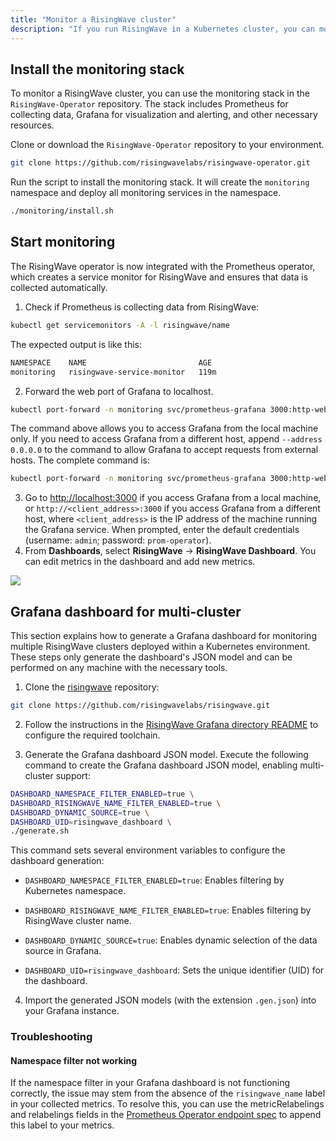 ```yaml
---
title: "Monitor a RisingWave cluster"
description: "If you run RisingWave in a Kubernetes cluster, you can monitor its performance, including the usage of resources like CPU, memory, and network, and the status of different nodes."
---
```


## Install the monitoring stack

To monitor a RisingWave cluster, you can use the monitoring stack in the `RisingWave-Operator` repository. The stack includes Prometheus for collecting data, Grafana for visualization and alerting, and other necessary resources.

Clone or download the `RisingWave-Operator` repository to your environment.

```bash
git clone https://github.com/risingwavelabs/risingwave-operator.git
```

Run the script to install the monitoring stack. It will create the `monitoring` namespace and deploy all monitoring services in the namespace.

```bash
./monitoring/install.sh
```

## Start monitoring

The RisingWave operator is now integrated with the Prometheus operator, which creates a service monitor for RisingWave and ensures that data is collected automatically.

1. Check if Prometheus is collecting data from RisingWave:
```bash
kubectl get servicemonitors -A -l risingwave/name
```
The expected output is like this:
```bash
NAMESPACE    NAME                         AGE
monitoring   risingwave-service-monitor   119m
```
2. Forward the web port of Grafana to localhost.
```bash
kubectl port-forward -n monitoring svc/prometheus-grafana 3000:http-web
```
The command above allows you to access Grafana from the local machine only. If you need to access Grafana from a different host, append `--address 0.0.0.0` to the command to allow Grafana to accept requests from external hosts. The complete command is:
```bash
kubectl port-forward -n monitoring svc/prometheus-grafana 3000:http-web --address 0.0.0.0
```
3. Go to [http://localhost:3000](http://localhost:3000) if you access Grafana from a local machine, or `http://<client_address>:3000` if you access Grafana from a different host, where `<client_address>` is the IP address of the machine running the Grafana service. When prompted, enter the default credentials (username: `admin`; password: `prom-operator`).
4. From **Dashboards**, select **RisingWave** \-> **RisingWave Dashboard**. You can edit metrics in the dashboard and add new metrics.

<Frame>
  <img src="/images/current/monitor-risingwave-cluster/risingwave-grafana-k8s.png"/>
</Frame>

## Grafana dashboard for multi-cluster

This section explains how to generate a Grafana dashboard for monitoring multiple RisingWave clusters deployed within a Kubernetes environment. These steps only generate the dashboard's JSON model and can be performed on any machine with the necessary tools.


1. Clone the [risingwave](https://github.com/risingwavelabs/risingwave) repository:
```bash
git clone https://github.com/risingwavelabs/risingwave.git
```

2. Follow the instructions in the [RisingWave Grafana directory README](https://github.com/risingwavelabs/risingwave/blob/main/grafana/README.md) to configure the required toolchain.

3. Generate the Grafana dashboard JSON model.
Execute the following command to create the Grafana dashboard JSON model, enabling multi-cluster support:
```bash
DASHBOARD_NAMESPACE_FILTER_ENABLED=true \
DASHBOARD_RISINGWAVE_NAME_FILTER_ENABLED=true \
DASHBOARD_DYNAMIC_SOURCE=true \
DASHBOARD_UID=risingwave_dashboard \
./generate.sh
```
This command sets several environment variables to configure the dashboard generation:

- `DASHBOARD_NAMESPACE_FILTER_ENABLED=true`: Enables filtering by Kubernetes namespace.

- `DASHBOARD_RISINGWAVE_NAME_FILTER_ENABLED=true`: Enables filtering by RisingWave cluster name.

- `DASHBOARD_DYNAMIC_SOURCE=true`: Enables dynamic selection of the data source in Grafana.

- `DASHBOARD_UID=risingwave_dashboard`: Sets the unique identifier (UID) for the dashboard.
4. Import the generated JSON models (with the extension `.gen.json`) into your Grafana instance.


### Troubleshooting

#### Namespace filter not working

If the namespace filter in your Grafana dashboard is not functioning correctly, the issue may stem from the absence of the `risingwave_name` label in your collected metrics. To resolve this, you can use the metricRelabelings and relabelings fields in the [Prometheus Operator endpoint spec](https://github.com/prometheus-operator/prometheus-operator/blob/main/Documentation/api-reference/api.md#endpoint) to append this label to your metrics.
